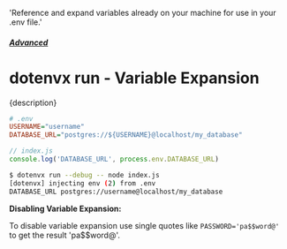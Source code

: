   'Reference and expand variables already on your machine for use in your .env file.'

##### [Advanced](/docs/advanced)
# dotenvx run - Variable Expansion

<p className="lead">{description}</p>

```ini
# .env
USERNAME="username"
DATABASE_URL="postgres://${USERNAME}@localhost/my_database"
```

```js
// index.js
console.log('DATABASE_URL', process.env.DATABASE_URL)
```

```sh
$ dotenvx run --debug -- node index.js
[dotenvx] injecting env (2) from .env
DATABASE_URL postgres://username@localhost/my_database
```

**Disabling Variable Expansion:**

To disable variable expansion use single quotes like `PASSWORD='pa$$word@'` to get the result 'pa$$word@'.
